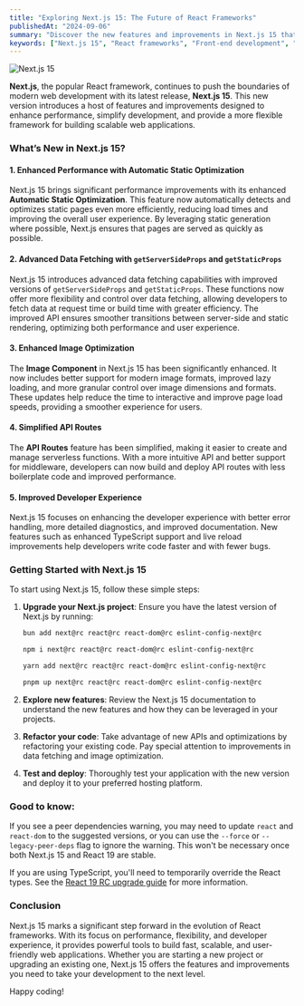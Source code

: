 ```yaml
---
title: "Exploring Next.js 15: The Future of React Frameworks"
publishedAt: "2024-09-06"
summary: "Discover the new features and improvements in Next.js 15 that are set to revolutionize React development."
keywords: ["Next.js 15", "React frameworks", "Front-end development", "Web development", "JavaScript", "React development", "Modern web development", "Performance optimization", "Automatic Static Optimization", "Data fetching", "Image optimization", "API Routes", "Developer experience"]
---
```


![Next.js 15](https://www.luckymedia.dev/_next/image?url=https%3A%2F%2Fcms.luckymedia.dev%2Fassets%2Fposts%2Fnext.js-15-main.png&w=3840&q=75)

**Next.js**, the popular React framework, continues to push the boundaries of modern web development with its latest release, **Next.js 15**. This new version introduces a host of features and improvements designed to enhance performance, simplify development, and provide a more flexible framework for building scalable web applications.

### What’s New in Next.js 15?

#### 1. Enhanced Performance with Automatic Static Optimization

Next.js 15 brings significant performance improvements with its enhanced **Automatic Static Optimization**. This feature now automatically detects and optimizes static pages even more efficiently, reducing load times and improving the overall user experience. By leveraging static generation where possible, Next.js ensures that pages are served as quickly as possible.

#### 2. Advanced Data Fetching with `getServerSideProps` and `getStaticProps`

Next.js 15 introduces advanced data fetching capabilities with improved versions of `getServerSideProps` and `getStaticProps`. These functions now offer more flexibility and control over data fetching, allowing developers to fetch data at request time or build time with greater efficiency. The improved API ensures smoother transitions between server-side and static rendering, optimizing both performance and user experience.

#### 3. Enhanced Image Optimization

The **Image Component** in Next.js 15 has been significantly enhanced. It now includes better support for modern image formats, improved lazy loading, and more granular control over image dimensions and formats. These updates help reduce the time to interactive and improve page load speeds, providing a smoother experience for users.

#### 4. Simplified API Routes

The **API Routes** feature has been simplified, making it easier to create and manage serverless functions. With a more intuitive API and better support for middleware, developers can now build and deploy API routes with less boilerplate code and improved performance.

#### 5. Improved Developer Experience

Next.js 15 focuses on enhancing the developer experience with better error handling, more detailed diagnostics, and improved documentation. New features such as enhanced TypeScript support and live reload improvements help developers write code faster and with fewer bugs.

### Getting Started with Next.js 15

To start using Next.js 15, follow these simple steps:

1. **Upgrade your Next.js project**: Ensure you have the latest version of Next.js by running:

    ```bash
    bun add next@rc react@rc react-dom@rc eslint-config-next@rc

    npm i next@rc react@rc react-dom@rc eslint-config-next@rc

    yarn add next@rc react@rc react-dom@rc eslint-config-next@rc

    pnpm up next@rc react@rc react-dom@rc eslint-config-next@rc
    ```

2. **Explore new features**: Review the Next.js 15 documentation to understand the new features and how they can be leveraged in your projects.

3. **Refactor your code**: Take advantage of new APIs and optimizations by refactoring your existing code. Pay special attention to improvements in data fetching and image optimization.

4. **Test and deploy**: Thoroughly test your application with the new version and deploy it to your preferred hosting platform.

### Good to know:

If you see a peer dependencies warning, you may need to update `react` and `react-dom` to the suggested versions, or you can use the `--force` or `--legacy-peer-deps` flag to ignore the warning. This won't be necessary once both Next.js 15 and React 19 are stable.

If you are using TypeScript, you'll need to temporarily override the React types. See the [React 19 RC upgrade guide](https://reactjs.org/blog/2020/09/22/react-v17-rc.html) for more information.


### Conclusion

Next.js 15 marks a significant step forward in the evolution of React frameworks. With its focus on performance, flexibility, and developer experience, it provides powerful tools to build fast, scalable, and user-friendly web applications. Whether you are starting a new project or upgrading an existing one, Next.js 15 offers the features and improvements you need to take your development to the next level.

Happy coding!

